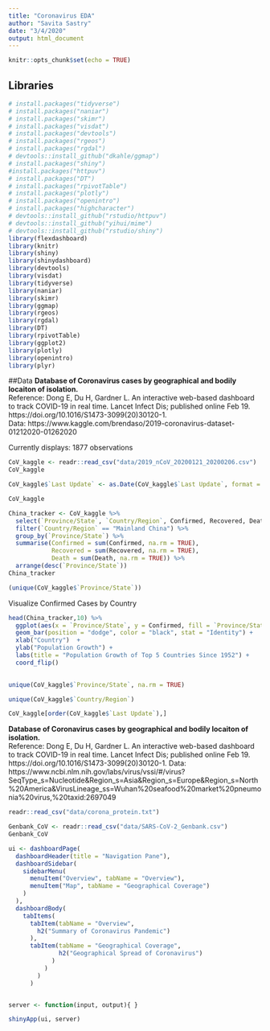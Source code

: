 ```yaml
---
title: "Coronavirus EDA"
author: "Savita Sastry"
date: "3/4/2020"
output: html_document
---
```


```r
knitr::opts_chunk$set(echo = TRUE)
```

## Libraries
```r

# install.packages("tidyverse")
# install.packages("naniar")
# install.packages("skimr")
# install.packages("visdat")
# install.packages("devtools")
# install.packages("rgeos")
# install.packages("rgdal")
# devtools::install_github("dkahle/ggmap")
# install.packages("shiny")
#install.packages("httpuv")
# install.packages("DT")
# install.packages("rpivotTable")
# install.packages("plotly")
# install.packages("openintro")
# install.packages("highcharacter")
# devtools::install_github("rstudio/httpuv")
# devtools::install_github("yihui/mime")
# devtools::install_github("rstudio/shiny")
library(flexdashboard)
library(knitr)
library(shiny)
library(shinydashboard)
library(devtools)
library(visdat)
library(tidyverse)
library(naniar)
library(skimr)
library(ggmap)
library(rgeos)
library(rgdal)
library(DT)
library(rpivotTable)
library(ggplot2)
library(plotly)
library(openintro)
library(plyr)
```


##Data
**Database of Coronavirus cases by geographical and bodily locaiton of isolation.**  
Reference: Dong E, Du H, Gardner L. An interactive web-based dashboard to track COVID-19 in real time. Lancet Infect Dis; published online Feb 19. https://doi.org/10.1016/S1473-3099(20)30120-1.  
Data: https://www.kaggle.com/brendaso/2019-coronavirus-dataset-01212020-01262020

Currently displays: 1877 observations
```r
CoV_kaggle <- readr::read_csv("data/2019_nCoV_20200121_20200206.csv")
CoV_kaggle 
```

```r
CoV_kaggle$`Last Update` <- as.Date(CoV_kaggle$`Last Update`, format = "%m/%d/%y")
```

```r
CoV_kaggle
```

```r
China_tracker <- CoV_kaggle %>% 
  select(`Province/State`, `Country/Region`, Confirmed, Recovered, Death, `Last Update`) %>%
  filter(`Country/Region` == "Mainland China") %>%
  group_by(`Province/State`) %>%
  summarise(Confirmed = sum(Confirmed, na.rm = TRUE),
            Recovered = sum(Recovered, na.rm = TRUE), 
            Death = sum(Death, na.rm = TRUE)) %>%
  arrange(desc(`Province/State`))
China_tracker
```


```r
(unique(CoV_kaggle$`Province/State`))
```

Visualize Confirmed Cases by Country

```r
head(China_tracker,10) %>% 
  ggplot(aes(x = `Province/State`, y = Confirmed, fill = `Province/State`)) +
  geom_bar(position = "dodge", color = "black", stat = "Identity") +
  xlab("Country")  +
  ylab("Population Growth") +
  labs(title = "Population Growth of Top 5 Countries Since 1952") +
  coord_flip()
  
```


```r
unique(CoV_kaggle$`Province/State`, na.rm = TRUE)
```

```r
unique(CoV_kaggle$`Country/Region`)
```

```r
CoV_kaggle[order(CoV_kaggle$`Last Update`),]

```

**Database of Coronavirus cases by geographical and bodily locaiton of isolation.**  
Reference: Dong E, Du H, Gardner L. An interactive web-based dashboard to track COVID-19 in real time. Lancet Infect Dis; published online Feb 19. https://doi.org/10.1016/S1473-3099(20)30120-1. 
Data: https://www.ncbi.nlm.nih.gov/labs/virus/vssi/#/virus?SeqType_s=Nucleotide&Region_s=Asia&Region_s=Europe&Region_s=North%20America&VirusLineage_ss=Wuhan%20seafood%20market%20pneumonia%20virus,%20taxid:2697049

```r
readr::read_csv("data/corona_protein.txt")

```

```r
Genbank_CoV <- readr::read_csv("data/SARS-CoV-2_Genbank.csv")
Genbank_CoV
```

```r
ui <- dashboardPage(
  dashboardHeader(title = "Navigation Pane"),
  dashboardSidebar(
    sidebarMenu(
      menuItem("Overview", tabName = "Overview"),
      menuItem("Map", tabName = "Geographical Coverage")
    )
  ),
  dashboardBody(
    tabItems(
      tabItem(tabName = "Overview",
        h2("Summary of Coronavirus Pandemic")
      ),
      tabItem(tabName = "Geographical Coverage",
              h2("Geographical Spread of Coronavirus")
            )
          )
        )
      )


server <- function(input, output){ }

shinyApp(ui, server)
```

